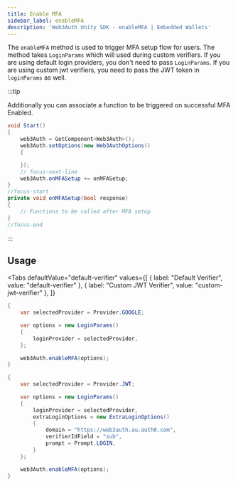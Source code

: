 ```yaml
---
title: Enable MFA
sidebar_label: enableMFA
description: 'Web3Auth Unity SDK - enableMFA | Embedded Wallets'
---
```



The `enableMFA` method is used to trigger MFA setup flow for users. The method takes `LoginParams` which will used during custom verifiers. If you are using default login providers, you don't need to pass `LoginParams`. If you are using custom jwt verifiers, you need to pass the JWT token in `loginParams` as well.

:::tip

Additionally you can associate a function to be triggered on successful MFA Enabled.

```cs
void Start()
{
    web3Auth = GetComponent<Web3Auth>();
    web3Auth.setOptions(new Web3AuthOptions()
    {

    });
    // focus-next-line
    web3Auth.onMFASetup += onMFASetup;
}
//focus-start
private void onMFASetup(bool response)
{
    // Functions to be called after MFA setup
}
//focus-end
```

:::

## Usage

<Tabs
  defaultValue="default-verifier"
  values={[
    { label: "Default Verifier", value: "default-verifier" },
    { label: "Custom JWT Verifier", value: "custom-jwt-verifier" },
  ]}
>

<TabItem value="default-verifier">

```cs
{
    var selectedProvider = Provider.GOOGLE;

    var options = new LoginParams()
    {
        loginProvider = selectedProvider,
    };

    web3Auth.enableMFA(options);
}
```

</TabItem>

<TabItem value="custom-jwt-verifier">

```cs
{
    var selectedProvider = Provider.JWT;

    var options = new LoginParams()
    {
        loginProvider = selectedProvider,
        extraLoginOptions = new ExtraLoginOptions()
        {
            domain = "https://web3auth.au.auth0.com",
            verifierIdField = "sub",
            prompt = Prompt.LOGIN,
        }
    };

    web3Auth.enableMFA(options);
}

```

</TabItem>
</Tabs>
